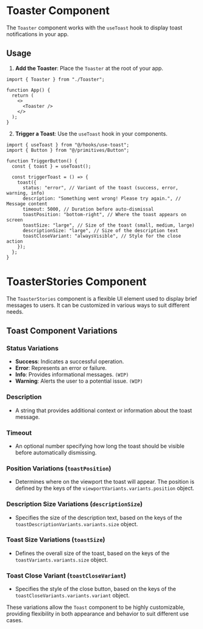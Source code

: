 

<Meta of={ToasterStories} />

# Toaster Component

The `Toaster` component works with the `useToast` hook to display toast notifications in your app.

## Usage

1. **Add the Toaster**: Place the `Toaster` at the root of your app.

```tsx
import { Toaster } from "./Toaster";

function App() {
  return (
    <>
      <Toaster />
    </>
  );
}
```

2. **Trigger a Toast**: Use the `useToast` hook in your components.

```tsx
import { useToast } from "@/hooks/use-toast";
import { Button } from "@/primitives/Button";

function TriggerButton() {
  const { toast } = useToast();

  const triggerToast = () => {
    toast({
      status: "error", // Variant of the toast (success, error, warning, info)
      description: "Something went wrong! Please try again.", // Message content
      timeout: 5000, // Duration before auto-dismissal
      toastPosition: "bottom-right", // Where the toast appears on screen
      toastSize: "large", // Size of the toast (small, medium, large)
      descriptionSize: "large", // Size of the description text
      toastCloseVariant: "alwaysVisible", // Style for the close action
    });
  };
}
```

# ToasterStories Component

The `ToasterStories` component is a flexible UI element used to display brief messages to users. It can be customized in various ways to suit different needs.

## Toast Component Variations

### Status Variations

- **Success**: Indicates a successful operation.
- **Error**: Represents an error or failure.
- **Info**: Provides informational messages. `(WIP)`
- **Warning**: Alerts the user to a potential issue. `(WIP)`

### Description

- A string that provides additional context or information about the toast message.

### Timeout

- An optional number specifying how long the toast should be visible before automatically dismissing.

### Position Variations (`toastPosition`)

- Determines where on the viewport the toast will appear. The position is defined by the keys of the `viewportVariants.variants.position` object.

### Description Size Variations (`descriptionSize`)

- Specifies the size of the description text, based on the keys of the `toastDescriptionVariants.variants.size` object.

### Toast Size Variations (`toastSize`)

- Defines the overall size of the toast, based on the keys of the `toastVariants.variants.size` object.

### Toast Close Variant (`toastCloseVariant`)

- Specifies the style of the close button, based on the keys of the `toastCloseVariants.variants.variant` object.

These variations allow the `Toast` component to be highly customizable, providing flexibility in both appearance and behavior to suit different use cases.
